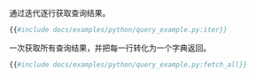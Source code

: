 通过迭代逐行获取查询结果。

```py
{{#include docs/examples/python/query_example.py:iter}}
```

一次获取所有查询结果，并把每一行转化为一个字典返回。

```py
{{#include docs/examples/python/query_example.py:fetch_all}}
```
